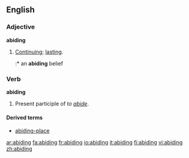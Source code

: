 ==English==
===Adjective===
'''abiding'''
# [[continue|Continuing]]; [[lasting]].
#:* an '''abiding''' belief

===Verb===
'''abiding'''
# Present participle of ''to [[abide]]''.

====Derived terms====
* [[abiding-place]]

[[ar:abiding]]
[[fa:abiding]]
[[fr:abiding]]
[[io:abiding]]
[[it:abiding]]
[[fi:abiding]]
[[vi:abiding]]
[[zh:abiding]]